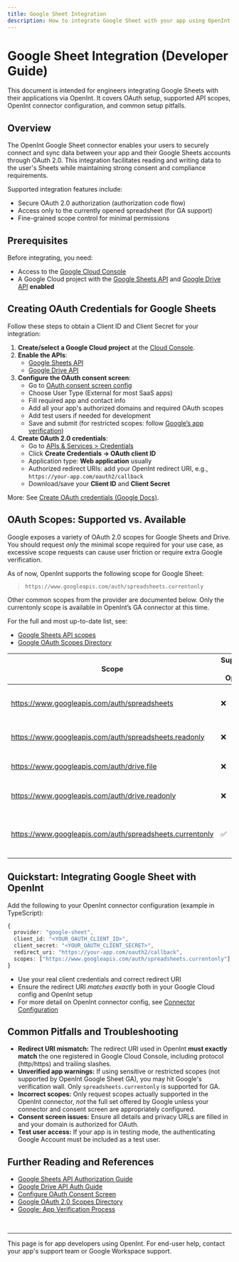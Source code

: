 ```yaml
---
title: Google Sheet Integration
description: How to integrate Google Sheet with your app using OpenInt
---
```


# Google Sheet Integration (Developer Guide)

This document is intended for engineers integrating Google Sheets with their applications via OpenInt. It covers OAuth setup, supported API scopes, OpenInt connector configuration, and common setup pitfalls.

## Overview

The OpenInt Google Sheet connector enables your users to securely connect and sync data between your app and their Google Sheets accounts through OAuth 2.0. This integration facilitates reading and writing data to the user's Sheets while maintaining strong consent and compliance requirements.

Supported integration features include:
- Secure OAuth 2.0 authorization (authorization code flow)
- Access only to the currently opened spreadsheet (for GA support)
- Fine-grained scope control for minimal permissions

## Prerequisites

Before integrating, you need:
- Access to the [Google Cloud Console](https://console.cloud.google.com/)
- A Google Cloud project with the [Google Sheets API](https://console.cloud.google.com/apis/library/sheets.googleapis.com) and [Google Drive API](https://console.cloud.google.com/apis/library/drive.googleapis.com) **enabled**

## Creating OAuth Credentials for Google Sheets

Follow these steps to obtain a Client ID and Client Secret for your integration:

1. **Create/select a Google Cloud project** at the [Cloud Console](https://console.cloud.google.com/).
2. **Enable the APIs**:
   - [Google Sheets API](https://console.cloud.google.com/apis/library/sheets.googleapis.com)
   - [Google Drive API](https://console.cloud.google.com/apis/library/drive.googleapis.com)
3. **Configure the OAuth consent screen**:
   - Go to [OAuth consent screen config](https://console.cloud.google.com/apis/credentials/consent)
   - Choose User Type (External for most SaaS apps)
   - Fill required app and contact info
   - Add all your app's authorized domains and required OAuth scopes
   - Add test users if needed for development
   - Save and submit (for restricted scopes: follow [Google’s app verification](https://support.google.com/cloud/answer/9110914))
4. **Create OAuth 2.0 credentials**:
   - Go to [APIs & Services > Credentials](https://console.cloud.google.com/apis/credentials)
   - Click **Create Credentials → OAuth client ID**
   - Application type: **Web application** usually
   - Authorized redirect URIs: add your OpenInt redirect URI, e.g., `https://your-app.com/oauth2/callback`
   - Download/save your **Client ID** and **Client Secret**

More: See [Create OAuth credentials (Google Docs)](https://developers.google.com/workspace/guides/create-credentials).

## OAuth Scopes: Supported vs. Available

Google exposes a variety of OAuth 2.0 scopes for Google Sheets and Drive. You should request _only_ the minimal scope required for your use case, as excessive scope requests can cause user friction or require extra Google verification.

As of now, OpenInt supports the following scope for Google Sheet:

> `https://www.googleapis.com/auth/spreadsheets.currentonly`

Other common scopes from the provider are documented below. Only the currentonly scope is available in OpenInt’s GA connector at this time.

For the full and most up-to-date list, see:
- [Google Sheets API scopes](https://developers.google.com/sheets/api/guides/authorizing)
- [Google OAuth Scopes Directory](https://developers.google.com/identity/protocols/oauth2/scopes)

| Scope | Supported by OpenInt | Description |
|-------|---------------------|-------------|
| <Tooltip tip="Full access to read, write, and modify all Google Sheets and their properties. This includes creating, deleting, and sharing spreadsheets.">https://www.googleapis.com/auth/spreadsheets</Tooltip> | ❌ | Full read/write Sheets access |
| <Tooltip tip="Read-only access to view Google Sheets and their properties, but cannot make any changes or access drive metadata.">https://www.googleapis.com/auth/spreadsheets.readonly</Tooltip> | ❌ | Read-only Sheets access |
| <Tooltip tip="Access to only Google Sheets files that the app has created or been explicitly opened by the user. Cannot access all user spreadsheets.">https://www.googleapis.com/auth/drive.file</Tooltip> | ❌ | Per-file Drive access |
| <Tooltip tip="Read-only access to all Google Sheets files in the user's Drive, but cannot make modifications.">https://www.googleapis.com/auth/drive.readonly</Tooltip> | ❌ | Read-only Drive access |
| <Tooltip tip="Access limited to only the currently opened spreadsheet. Cannot access other spreadsheets or perform drive-level operations.">https://www.googleapis.com/auth/spreadsheets.currentonly</Tooltip> | ✅ | **Supported:** Only the currently opened spreadsheet |

## Quickstart: Integrating Google Sheet with OpenInt

Add the following to your OpenInt connector configuration (example in TypeScript):

```ts
{
  provider: "google-sheet",
  client_id: "<YOUR_OAUTH_CLIENT_ID>",
  client_secret: "<YOUR_OAUTH_CLIENT_SECRET>",
  redirect_uri: "https://your-app.com/oauth2/callback",
  scopes: ["https://www.googleapis.com/auth/spreadsheets.currentonly"],
}
```

- Use your real client credentials and correct redirect URI
- Ensure the redirect URI _matches exactly_ both in your Google Cloud config and OpenInt setup
- For more detail on OpenInt connector config, see [Connector Configuration](/core-concepts-v0/connector-config)

## Common Pitfalls and Troubleshooting

- **Redirect URI mismatch:** The redirect URI used in OpenInt **must exactly match** the one registered in Google Cloud Console, including protocol (http/https) and trailing slashes.
- **Unverified app warnings:** If using sensitive or restricted scopes (not supported by OpenInt Google Sheet GA), you may hit Google's verification wall. Only `spreadsheets.currentonly` is supported for GA.
- **Incorrect scopes:** Only request scopes actually supported in the OpenInt connector, _not_ the full set offered by Google unless your connector and consent screen are appropriately configured.
- **Consent screen issues:** Ensure all details and privacy URLs are filled in and your domain is authorized for OAuth.
- **Test user access:** If your app is in testing mode, the authenticating Google Account must be included as a test user.

## Further Reading and References

- [Google Sheets API Authorization Guide](https://developers.google.com/sheets/api/guides/authorizing)
- [Google Drive API Auth Guide](https://developers.google.com/drive/api/guides/about-auth)
- [Configure OAuth Consent Screen](https://developers.google.com/workspace/guides/configure-oauth-consent)
- [Google OAuth 2.0 Scopes Directory](https://developers.google.com/identity/protocols/oauth2/scopes)
- [Google: App Verification Process](https://support.google.com/cloud/answer/9110914)

<br />

----
This page is for app developers using OpenInt. For end-user help, contact your app's support team or Google Workspace support.